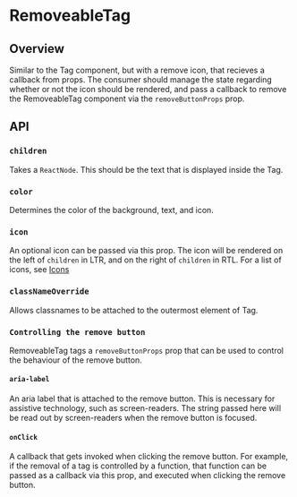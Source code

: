 
<Meta of={RemoveableTagStories} />

# RemoveableTag

<ResourceLinks
  sourceCode="https://github.com/cultureamp/kaizen-design-system/tree/main/packages/components/src/__future__/Tag/RemoveableTag.tsx"
  designGuidelines="https://www.figma.com/file/eZKEE5kXbEMY3lx84oz8iN/%F0%9F%92%9C-UI-Kit%3A-Heart?type=design&node-id=48986-137441&mode=design&t=9o7AOjKCbdVADUkP-0"
/>

<KaioNotification />

<Installation
  installCommand="yarn add @kaizen/components"
  importStatement="import { RemoveableTag } from `@kaizen/components/future`"
/>

## Overview

Similar to the Tag component, but with a remove icon, that recieves a callback from props.
The consumer should manage the state regarding whether or not the icon should be rendered,
and pass a callback to remove the RemoveableTag component via the `removeButtonProps` prop.

## API

<Canvas of={RemoveableTagStories.Playground} />
<Controls of={RemoveableTagStories.Playground} />

### `children`

Takes a `ReactNode`. This should be the text that is displayed inside the Tag.

<Canvas of={RemoveableTagStories.Children} />

### `color`

Determines the color of the background, text, and icon.

<Canvas of={RemoveableTagStories.Color} />

### `icon`

An optional icon can be passed via this prop. The icon will be rendered on the left of `children`
in LTR, and on the right of `children` in RTL. For a list of icons, see [Icons](?path=/story/components-icons--sticker-sheet-default)

<Canvas of={RemoveableTagStories.Icon} />

### `classNameOverride`

Allows classnames to be attached to the outermost element of Tag.

<Canvas of={RemoveableTagStories.ClassNameOverride} />

### `Controlling the remove button`

RemoveableTag tags a `removeButtonProps` prop that can be used to control the behaviour of the remove button.

#### `aria-label`

An aria label that is attached to the remove button. This is necessary for assistive technology, such as screen-readers.
The string passed here will be read out by screen-readers when the remove button is focused.

#### `onClick`

A callback that gets invoked when clicking the remove button. 
For example, if the removal of a tag is controlled by a function, that function can
be passed as a callback via this prop, and executed when clicking the remove button.

